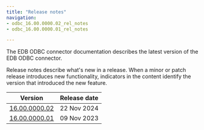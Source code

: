 ```yaml
---
title: "Release notes"
navigation: 
- odbc_16.00.0000.02_rel_notes
- odbc_16.00.0000.01_rel_notes

---
```


The EDB ODBC connector documentation describes the latest version of the EDB ODBC connector. 

Release notes describe what's new in a release. When a minor or patch release introduces new functionality, indicators in the content identify the version that introduced the new feature.

|                    Version                    | Release date |
| --------------------------------------------- | ------------ |
| [16.00.0000.02](odbc_16.00.0000.02_rel_notes) | 22 Nov 2024  |
| [16.00.0000.01](odbc_16.00.0000.01_rel_notes) | 09 Nov 2023  |

